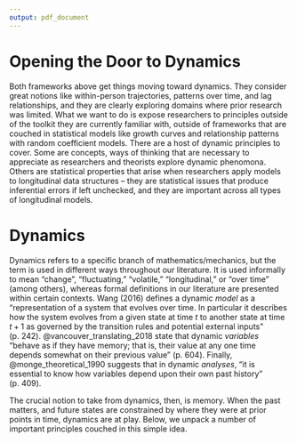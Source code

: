 ```yaml
---
output: pdf_document
---
```


# Opening the Door to Dynamics

Both frameworks above get things moving toward dynamics. They consider great notions like within-person trajectories, patterns over time, and lag relationships, and they are clearly exploring domains where prior research was limited. What we want to do is expose researchers to principles outside of the toolkit they are currently familiar with, outside of frameworks that are couched in statistical models like growth curves and relationship patterns with random coefficient models. There are a host of dynamic principles to cover. Some are concepts, ways of thinking that are necessary to appreciate as researchers and theorists explore dynamic phenomona. Others are statistical properties that arise when researchers apply models to longitudinal data structures -- they are statistical issues that produce inferential errors if left unchecked, and they are important across all types of longitudinal models. 

# Dynamics

Dynamics refers to a specific branch of mathematics/mechanics, but the term is used in different ways throughout our literature. It is used informally to mean "change", "fluctuating," "volatile," "longitudinal," or "over time" (among others), whereas formal definitions in our literature are presented within certain contexts. Wang (2016) defines a dynamic *model* as a "representation of a system that evolves over time. In particular it describes how the system evolves from a given state at time *t* to another state at time $t + 1$ as governed by the transition rules and potential external inputs" (p. 242). @vancouver_translating_2018 state that dynamic *variables* "behave as if they have memory; that is, their value at any one time depends somewhat on their previous value" (p. 604). Finally, @monge_theoretical_1990 suggests that in dynamic *analyses*, "it is essential to know how variables depend upon their own past history" (p. 409). 

The crucial notion to take from dynamics, then, is memory. When the past matters, and future states are constrained by where they were at prior points in time, dynamics are at play. Below, we unpack a number of important principles couched in this simple idea.

